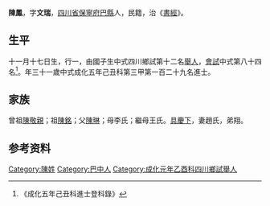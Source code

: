 {{Otheruses|other=名为陳鳳的其他人物|陳鳳}}
{{Otheruses|other=名为陈文瑞的其他人物|陈文瑞}}
{{明清人物信息框
| 姓名 = 陳鳳
| 原名 =
| 圖片名稱= 
| 圖片大小 =
| 圖片說明 = 
| 最高職務 =
| 國家 = 大明 
| 爵位 =
| 籍貫 = [[四川|四川]][[保寧府|保寧府]][[巴縣_(保寧府)|巴縣]]
| 族裔 = 
| 旗籍 = 
| 字號 = 
| 諡號 =
| 出生日期 = 十一月十七日
| 出生地點 =
| 逝世日期 = 
| 逝世地點 =
| 墓葬 =
| 配偶 = 趙氏
| 親屬 = 曾祖[[陳敬親|陳敬親]]，祖[[陳銘|陳銘]]，父[[陳琳|陳琳]]，母李氏；繼母王氏
| 出身 =
* 成化五年己丑科進士
| 經歷 =
| 著作 =  
*
*
*
}}
'''陳鳳'''{{BD|1439年||？年||}}，字'''文瑞'''，[[四川省|四川省]][[保寧府|保寧府]][[巴縣_(保寧府)|巴縣]]人，民籍，治《[[書經|書經]]》。

== 生平 ==
十一月十七日生，行一，由國子生中式四川鄉試第十二名[[舉人|舉人]]，[[會試|會試]]中式第八十四名<ref>《成化五年己丑科進士登科錄》</ref>。年三十一歲中式成化五年己丑科第三甲第一百二十九名進士。

== 家族 ==
曾祖[[陳敬親|陳敬親]]；祖[[陳銘|陳銘]]；父[[陳琳|陳琳]]；母李氏；繼母王氏。[[具慶下|具慶下]]，妻趙氏，弟翔。

== 参考资料 ==
{{reflist}}

{{成化五年己丑科殿试金榜}}

{{Authority control}}

{{DEFAULTSORT:}}
[[Category:陳姓|Category:陳姓]]
[[Category:巴中人|Category:巴中人]]
[[Category:成化元年乙酉科四川鄉試舉人|Category:成化元年乙酉科四川鄉試舉人]]


{{明朝人物小作品}}
